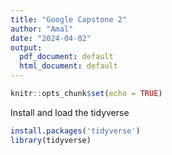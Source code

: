 ---
title: "Google Capstone 2"
author: "Amal"
date: "2024-04-02"
output:
  pdf_document: default
  html_document: default
---

```{r setup, include=FALSE}
knitr::opts_chunk$set(echo = TRUE)
```
Install and load the tidyverse
```{r}

install.packages('tidyverse')
library(tidyverse)
```

